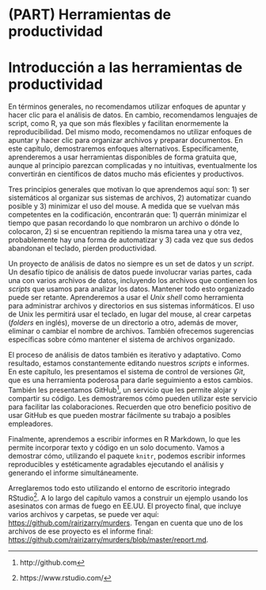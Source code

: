 # (PART) Herramientas de productividad {-}

# Introducción a las herramientas de productividad

En términos generales, no recomendamos utilizar enfoques de apuntar y hacer clic para el análisis de datos. En cambio, recomendamos lenguajes de script, como R, ya que son más flexibles y facilitan enormemente la reproducibilidad. Del mismo modo, recomendamos no utilizar enfoques de apuntar y hacer clic para organizar archivos y preparar documentos. En este capítulo, demostraremos enfoques alternativos. Específicamente, aprenderemos a usar herramientas disponibles de forma gratuita que, aunque al principio parezcan complicadas y no intuitivas, eventualmente los convertirán en científicos de datos mucho más eficientes y productivos.

Tres principios generales que motivan lo que aprendemos aquí son: 1) ser sistemáticos al organizar sus sistemas de archivos, 2) automatizar cuando posible y 3) minimizar el uso del mouse. A medida que se vuelvan más competentes en la codificación, encontrarán que: 1) querrán minimizar el tiempo que pasan recordando lo que nombraron un archivo o dónde lo colocaron, 2) si se encuentran repitiendo la misma tarea una y otra vez, probablemente hay una forma de automatizar y 3) cada vez que sus dedos abandonan el teclado, pierden productividad.

Un proyecto de análisis de datos no siempre es un set de datos y un _script_. Un desafío típico de análisis de datos puede involucrar varias partes, cada una con varios archivos de datos, incluyendo los archivos que contienen los _scripts_ que usamos para analizar los datos. Mantener todo esto organizado puede ser retante. Aprenderemos a usar el _Unix shell_ como herramienta para administrar archivos y directorios en sus sistemas informáticos. El uso de Unix les permitirá usar el teclado, en lugar del mouse, al crear carpetas (_folders_ en inglés), moverse de un directorio a otro, además de mover, eliminar o cambiar el nombre de archivos. También ofrecemos sugerencias específicas sobre cómo mantener el sistema de archivos organizado.

El proceso de análisis de datos también es iterativo y adaptativo. Como resultado, estamos constantemente editando nuestros _scripts_ e informes. En este capítulo, les presentamos el sistema de control de versiones _Git_, que es una herramienta poderosa para darle seguimiento a estos cambios. También les presentamos GitHub^[http://github.com], un servicio que les permite alojar y compartir su código. Les demostraremos cómo pueden utilizar este servicio para facilitar las colaboraciones. Recuerden que otro beneficio positivo de usar GitHub es que pueden mostrar fácilmente su trabajo a posibles empleadores.

Finalmente, aprendemos a escribir informes en R Markdown, lo que les permite incorporar texto y código en un solo documento. Vamos a demostrar cómo, utilizando el paquete `knitr`, podemos escribir informes reproducibles y estéticamente agradables ejecutando el análisis y generando el informe simultáneamente.

Arreglaremos todo esto utilizando el entorno de escritorio integrado RStudio^[https://www.rstudio.com/]. A lo largo del capítulo vamos a construir un ejemplo usando los asesinatos con armas de fuego en EE.UU. El proyecto final, que incluye varios archivos y carpetas, se puede ver aquí: [https://github.com/rairizarry/murders](https://github.com/rairizarry/murders). Tengan en cuenta que uno de los archivos de ese proyecto es el informe final: [https://github.com/rairizarry/murders/blob/master/report.md](https://github.com/rairizarry/murders/blob/master/report.md).


